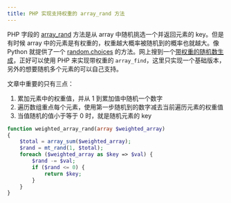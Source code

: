 ```yaml
---
title: PHP 实现支持权重的 array_rand 方法
---
```


PHP 字段的 [array_rand](https://www.php.net/manual/en/function.array-rand.php) 方法是从 array 中随机挑选一个并返回元素的 key。但是有时候 array 中的元素是有权重的，权重越大概率被随机到的概率也就越大。像 Python 就提供了一个 [random.choices](https://docs.python.org/3/library/random.html) 的方法。网上搜到一个[带权重的随机数生成](https://www.perlmonks.org/?node_id=242751)，正好可以使用 PHP 来实现带权重的 `array_find`，这里只实现一个基础版本，另外的想要随机多个元素的可以自己支持。

文章中重要的只有三点：
1. 累加元素中的权重值，并从 1 到累加值中随机一个数字
2. 遍历数组重点每个元素，使用第一步随机到的数字减去当前遍历元素的权重值
3. 当值随机的值小于等于 0 时，就是随机元素的 key

```php
function weighted_array_rand(array $weighted_array)
{
    $total = array_sum($weighted_array);
    $rand = mt_rand(1, $total);
    foreach ($weighted_array as $key => $val) {
        $rand -= $val;
        if ($rand <= 0) {
            return $key;
        }
    }
}
```
